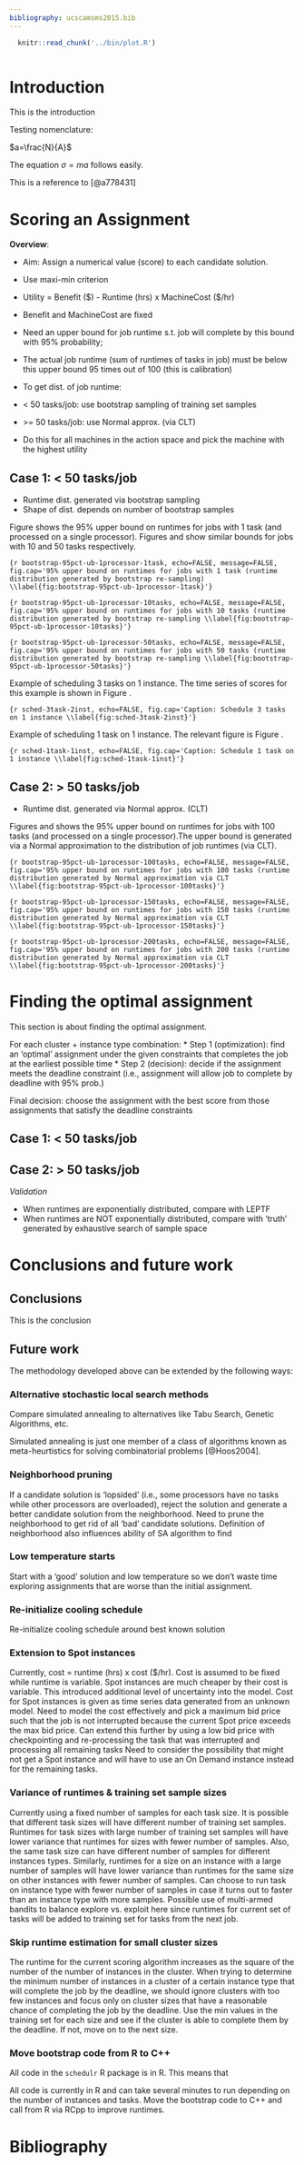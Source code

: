 ```yaml
---
bibliography: ucscamsms2015.bib
---
```


```r
  knitr::read_chunk('../bin/plot.R')
```

```r
```

# Introduction

This is the introduction

Testing nomenclature:

$a=\frac{N}{A}$
\nomenclature{$a$}{The number of angels per unit area}
\nomenclature{$N$}{The number of angels per needle point}
\nomenclature{$A$}{The area of the needle point}

The equation $\sigma = m a$
\nomenclature{$\sigma$}{The total mass of angels per unit area}
\nomenclature{$m$}{The mass of one angel}
follows easily.

This is a reference to [@a778431]


# Scoring an Assignment

**Overview**:

* Aim: Assign a numerical value (score) to each candidate solution.
* Use maxi-min criterion

* Utility = Benefit (\$) - Runtime (hrs) x MachineCost (\$/hr)
* Benefit and MachineCost are fixed
* Need an upper bound for job runtime s.t. job will complete by this bound with
95% probability;
* The actual job runtime (sum of runtimes of tasks in job) must be below this
upper bound 95 times out of 100 (this is calibration)
* To get dist. of job runtime:
 * \< 50 tasks/job: use bootstrap sampling of training set samples
 * \>= 50 tasks/job: use Normal approx. (via CLT)
* Do this for all machines in the action space and pick the machine with the
highest utility


## Case 1: < 50 tasks/job
* Runtime dist. generated via bootstrap sampling
* Shape of dist. depends on number of bootstrap samples


Figure \ref{fig:bootstrap-95pct-ub-1processor-1task} shows the 95% upper bound
on runtimes for jobs with 1 task (and processed on a single processor). Figures
\ref{fig:bootstrap-95pct-ub-1processor-10tasks} and
\ref{fig:bootstrap-95pct-ub-1processor-50tasks} show similar bounds for jobs
with 10 and 50 tasks respectively.

``` {r bootstrap-95pct-ub-1processor-1task, echo=FALSE, message=FALSE, fig.cap='95% upper bound on runtimes for jobs with 1 task (runtime distribution generated by bootstrap re-sampling) \\label{fig:bootstrap-95pct-ub-1processor-1task}'}
```

``` {r bootstrap-95pct-ub-1processor-10tasks, echo=FALSE, message=FALSE, fig.cap='95% upper bound on runtimes for jobs with 10 tasks (runtime distribution generated by bootstrap re-sampling \\label{fig:bootstrap-95pct-ub-1processor-10tasks}'}
```

``` {r bootstrap-95pct-ub-1processor-50tasks, echo=FALSE, message=FALSE, fig.cap='95% upper bound on runtimes for jobs with 50 tasks (runtime distribution generated by bootstrap re-sampling \\label{fig:bootstrap-95pct-ub-1processor-50tasks}'}
```

Example of scheduling 3 tasks on 1 instance. The time series of scores for this
example is shown in Figure \ref{fig:sched-3task-2inst}.

``` {r sched-3task-2inst, echo=FALSE, fig.cap='Caption: Schedule 3 tasks on 1 instance \\label{fig:sched-3task-2inst}'}
```

Example of scheduling 1 task on 1 instance. The relevant figure is Figure
\ref{fig:sched-1task-1inst}.

``` {r sched-1task-1inst, echo=FALSE, fig.cap='Caption: Schedule 1 task on 1 instance \\label{fig:sched-1task-1inst}'}
```

## Case 2: > 50 tasks/job
* Runtime dist. generated via Normal approx. (CLT)

Figures \ref{fig:bootstrap-95pct-ub-1processor-100tasks} and
\ref{fig:bootstrap-95pct-ub-1processor-150tasks} shows the 95% upper bound on
runtimes for jobs with 100 tasks (and processed on a single processor).The upper
bound is generated via a Normal approximation to the distribution of job
runtimes (via CLT).

``` {r bootstrap-95pct-ub-1processor-100tasks, echo=FALSE, message=FALSE, fig.cap='95% upper bound on runtimes for jobs with 100 tasks (runtime distribution generated by Normal approximation via CLT \\label{fig:bootstrap-95pct-ub-1processor-100tasks}'}
```

``` {r bootstrap-95pct-ub-1processor-150tasks, echo=FALSE, message=FALSE, fig.cap='95% upper bound on runtimes for jobs with 150 tasks (runtime distribution generated by Normal approximation via CLT \\label{fig:bootstrap-95pct-ub-1processor-150tasks}'}
```

``` {r bootstrap-95pct-ub-1processor-200tasks, echo=FALSE, message=FALSE, fig.cap='95% upper bound on runtimes for jobs with 200 tasks (runtime distribution generated by Normal approximation via CLT \\label{fig:bootstrap-95pct-ub-1processor-200tasks}'}
```


# Finding the optimal assignment

This section is about finding the optimal assignment.

For each cluster + instance type combination:
* Step 1 (optimization): find an 'optimal' assignment under the given
constraints that completes the job at the earliest possible time
* Step 2 (decision): decide if the assignment meets the deadline constraint
(i.e., assignment will allow job to complete by deadline with 95% prob.)

Final decision: choose the assignment with the best score from those
assignments that satisfy the deadline constraints


## Case 1: < 50 tasks/job

## Case 2: > 50 tasks/job

*Validation*

* When runtimes are exponentially distributed, compare with LEPTF
* When runtimes are NOT exponentially distributed, compare with 'truth'
generated by exhaustive search of sample space


# Conclusions and future work

## Conclusions

This is the conclusion

## Future work

The methodology developed above can be extended by the following ways:

### Alternative stochastic local search methods
Compare simulated annealing to alternatives like Tabu Search, Genetic Algorithms, etc.

Simulated annealing is just one member of a class of algorithms known as meta-heurtistics for solving combinatorial problems [@Hoos2004].

### Neighborhood pruning
If a candidate solution is 'lopsided' (i.e., some processors have no tasks while other processors are overloaded), reject the solution and generate a better candidate solution from the neighborhood.
Need to prune the neighborhood to get rid of all 'bad' candidate solutions.
Definition of neighborhood also influences ability of SA algorithm to find

### Low temperature starts
Start with a 'good' solution and low temperature so we don't waste time exploring assignments that are worse than the initial assignment.

### Re-initialize cooling schedule
Re-initialize cooling schedule around best known solution

### Extension to Spot instances
Currently, cost = runtime (hrs) x cost (\$/hr).
Cost is assumed to be fixed while runtime is variable.
Spot instances are much cheaper by their cost is variable.
This introduced additional level of uncertainty into the model.
Cost for Spot instances is given as time series data generated from an unknown model.
Need to model the cost effectively and pick a maximum bid price such that the job is not interrupted because the current Spot price exceeds the max bid price.
Can extend this further by using a low bid price with checkpointing and re-processing the task that was interrupted and processing all remaining tasks
Need to consider the possibility that might not get a Spot instance and will have to use an On Demand instance instead for the remaining tasks.

### Variance of runtimes & training set sample sizes
Currently using a fixed number of samples for each task size.
It is possible that different task sizes will have different number of training set samples.
Runtimes for task sizes with large number of training set samples will have lower variance that runtimes for sizes with fewer number of samples.
Also, the same task size can have different number of samples for different instances types.
Similarly, runtimes for a size on an instance with a large number of samples will have lower variance than runtimes for the same size on other instances with fewer number of samples.
Can choose to run task on instance type with fewer number of samples in case it turns out to faster than an instance type with more samples.
Possible use of multi-armed bandits to balance explore vs. exploit here since runtimes for current set of tasks will be added to training set for tasks from the next job.

### Skip runtime estimation for small cluster sizes
The runtime for the current scoring algorithm increases as the square of the number of the number of instances in the cluster.
When trying to determine the minimum number of instances in a cluster of a certain instance type that will complete the job by the deadline, we should ignore clusters with too few instances and focus only on cluster sizes that have a reasonable chance of completing the job by the deadline.
Use the min values in the training set for each size and see if the cluster is able to complete them by the deadline.
If not, move on to the next size.


### Move bootstrap code from R to C++
All code in the `schedulr` R package is in R.
This means that

All code is currently in R and can take several minutes to run depending on the number of instances and tasks.
Move the bootstrap code to C++ and call from R via RCpp to improve runtimes.



# Bibliography
